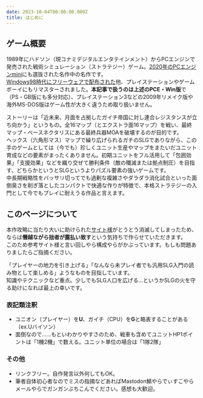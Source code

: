 ```yaml
---
date: 2023-10-04T00:00:00.000Z
title: はじめに
---
```


## ゲーム概要

1989年にハドソン（現コナミデジタルエンタテインメント）からPCエンジンで発売された戦術シミュレーション（ストラテジー）ゲーム。[2020年のPCエンジンmini](https://www.konami.com/games/pcemini/lineup/jp/ja/)にも選抜された名作中の名作です。\
[Windows98時代にフリーウェアで配布された](https://w.atwiki.jp/nectaris/pages/22.html)他、プレイステーションやゲームボーイにもリマスターされました。**本記事で扱うのは上述のPCE・Win版**で（PS・GB版にも多分対応）、プレイステーション3などの2009年リメイク版や海外MS-DOS版はゲーム性が大きく違うため取り扱いません。

ストーリーは「近未来、月面を占拠したガイチ帝国に対し連合レジスタンスが立ち向かう」というもの。全16マップ（とエクストラ面16マップ）を戦い、最終マップ・ベースネクタリスにある最終兵器MOAを破壊するのが目的です。\
ヘックス（六角形マス）マップで繰り広げられるガチのSLGでありながら、この手のゲームとしては（今でも）珍しくユニット生産やマップをまたいだユニット育成などの要素がまったくありません。初期ユニットをフル活用して「包囲効果」「支援効果」などを織り交ぜて勝利条件（敵の殲滅または拠点制圧）を目指す、どちらかというとSLGというよりパズル要素の強いゲームです。\
中長期戦略性をバッサリ切ってでも過剰な複雑さやダラダラ消化試合といった面倒臭さを削ぎ落としたコンパクトで快適な作りが特徴で、本格ストラテジーの入門として今でもプレイに耐えうる作品と言えます。

## このページについて

本作攻略に当たり大いに助けられた[サイト様](https://web.archive.org/web/20170525103648/http://anka.sakura.ne.jp/nectaris.html)がとうとう消滅してしまったため、ならば**僭越ながら拙者が露払い致す**という気持ちで作らせていただきます。\
このため参考サイト様と言い回しやら構成やらがかぶっています。もしも問題ありましたらご指摘ください。

「プレイヤーの地力を引き上げる」「なんなら未プレイ者でも汎用SLG入門の読み物として楽しめる」ようなものを目指しています。\
知識やテクニックなど重点。少しでもSLG人口を広げる…というかSLGの火を守る助けになれば最上の幸いです。

### 表記類注釈

* ユニオン（プレイヤー）を**U**、ガイチ（CPU）を**G**と略表することがある（ex.Uバイソン）
* 面倒なので……もといわかりやすさのため、戦車も含めてユニットHP1ポイントは「1機2機」で数える。ユニット単位の場合は「1隊2隊」

### その他

* リンクフリー。自作発言以外何してもOK。
* 筆者自体初心者なのでミスの指摘などあればMastodon鯖やらでぃすこやらメールやらでガンガンぶちこんでください。感想も大歓迎。
